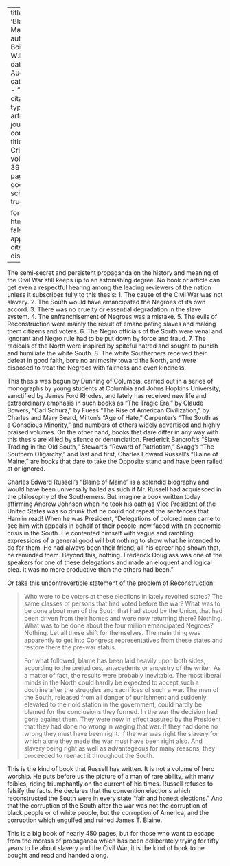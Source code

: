 
---
title: 'Blaine of Maine'
author: Du Bois, W.E.B.
date: Aug. 1932
categories: 
  - ""
citation: 
  type: article-journal
  container-title: The Crisis
  volume: 39
  issue: 8
  page: 267
google-scholar: true

format:
  html:
    toc: false
    appendix-cite-as: display
---


The semi-secret and persistent propaganda on the history and meaning of the Civil War still keeps up to an astonishing degree. No book or article can get even a respectful hearing among the leading reviewers of the nation unless it subscribes fully to this thesis:
1. The cause of the Civil War was not slavery.
2. The South would have emancipated the Negroes of its own accord.
3. There was no cruelty or essential degradation in the slave system.
4. The enfranchisement of Negroes was a mistake.
5. The evils of Reconstruction were mainly the result of emancipating slaves and making them citizens and voters.
6. The Negro officials of the South were venal and ignorant and Negro rule had to be put down by force and fraud.
7. The radicals of the North were inspired by spiteful hatred and sought to punish and humiliate the white South.
8. The white Southerners received their defeat in good faith, bore no animosity toward the North, and were disposed to treat the Negroes with fairness and even kindness.

This thesis was begun by Dunning of Columbia, carried out in a series of monographs by young students at Columbia and Johns Hopkins University, sanctified by James Ford Rhodes, and lately has received new life and extraordinary emphasis in such books as "The Tragic Era," by Claude Bowers, "Carl Schurz," by Fuess "The Rise of American Civilization," by Charles and Mary Beard, Milton's "Age of Hate," Carpenter's "The South as a Conscious Minority," and numbers of others widely advertised and highly praised volumes. On the other hand, books that dare differ in any way with this thesis are killed by silence or denunciation.  Frederick Bancroft's "Slave Trading in the Old South," Stewart's "Reward of Patriotism," Skagg's "The Southern Oligarchy," and last and first, Charles Edward Russell's "Blaine of Maine," are books that dare to take the Opposite stand and have been railed at or ignored.

Charles Edward Russell's "Blaine of Maine" is a splendid biography and would have been universally hailed as such if Mr. Russell had acquiesced in the philosophy of the Southerners. But imagine a book written today affirming Andrew Johnson when he took his oath as Vice President of the United States was so drunk that he could not repeat the sentences that Hamlin read! When he was President, "Delegations of colored men came to see him with appeals in behalf of their people, now faced with an economic crisis in the South. He contented himself with vague and rambling expressions of a general good will but nothing to show what he intended to do for them. He had always been their friend; all his career had shown that, he reminded them. Beyond this, nothing. Frederick Douglass was one of the speakers for one of these delegations and made an eloquent and logical plea. It was no more productive than the others had been."

 Or take this uncontrovertible statement of the problem of Reconstruction:

 > Who were to be voters at these elections in lately revolted states? The same classes of persons that had voted before the war? What was to be done about men of the South that had stood by the Union, that had been driven from their homes and were now returning there? Nothing. What was to be done about the four million emancipated Negroes? Nothing. Let all these shift for themselves. The main thing was apparently to get into Congress representatives from these states and restore there the pre-war status. <p> For what followed, blame has been laid heavily upon both sides, according to the prejudices, antecedents or ancestry of the writer. As a matter of fact, the results were probably inevitable. The most liberal minds in the North could hardly be expected to accept such a doctrine after the struggles and sacrifices of such a war. The men of the South, released from all danger of punishment and suddenly elevated to their old station in the government, could hardly be blamed for the conclusions they formed. In the war the decision had gone against them. They were now in effect assured by the President that they had done no wrong in waging that war. If they had done no wrong they must have been right. If the war was right the slavery for which alone they made the war must have been right also. And slavery being right as well as advantageous for many reasons, they proceeded to reenact it throughout the South.

This is the kind of book that Russell has written. It is not a volume of hero worship. He puts before us the picture of a man of rare ability, with many foibles, riding triumphantly on the current of his times. Russell refuses to falsify the facts. He declares that the convention elections which reconstructed the South were in every state "fair and honest elections." And that the corruption of the South after the war was not the corruption of black people or of white people, but the corruption of America, and the corruption which engulfed and ruined James T. Blaine.

This is a big book of nearly 450 pages, but for those who want to escape from the morass of propaganda which has been deliberately trying for fifty years to lie about slavery and the Civil War, it is the kind of book to be bought and read and handed along.

